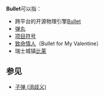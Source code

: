 '''Bullet'''可以指：
*跨平台的开源物理引擎[[Bullet|Bullet]]
*[[弹丸|弹丸]]
*[[项目符号|项目符号]]
*[[致命情人|致命情人]]（Bullet for My Valentine）
*瑞士城镇[[比莱|比莱]]

==参见==
*[[子弹_(消歧义)|子弹 (消歧义)]]
{{disambig|Cat=非中文名称消歧义}}